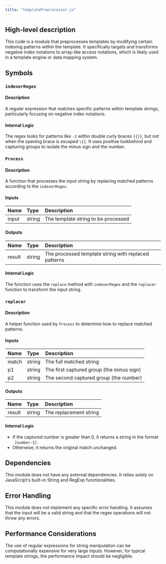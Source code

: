 ```yaml
---
title: "templatePreprocessor.js"
---
```


## High-level description
This code is a module that preprocesses templates by modifying certain indexing patterns within the template. It specifically targets and transforms negative index notations to array-like access notations, which is likely used in a template engine or data mapping system.

## Symbols

### `indexerRegex`
#### Description
A regular expression that matches specific patterns within template strings, particularly focusing on negative index notations.

#### Internal Logic
The regex looks for patterns like `-2` within double curly braces `{{}}`, but not when the opening brace is escaped `\{{`. It uses positive lookbehind and capturing groups to isolate the minus sign and the number.

### `Process`
#### Description
A function that processes the input string by replacing matched patterns according to the `indexerRegex`.

#### Inputs
| Name | Type | Description |
|:-----|:-----|:------------|
| input | string | The template string to be processed |

#### Outputs
| Name | Type | Description |
|:-----|:-----|:------------|
| result | string | The processed template string with replaced patterns |

#### Internal Logic
The function uses the `replace` method with `indexerRegex` and the `replacer` function to transform the input string.

### `replacer`
#### Description
A helper function used by `Process` to determine how to replace matched patterns.

#### Inputs
| Name | Type | Description |
|:-----|:-----|:------------|
| match | string | The full matched string |
| p1 | string | The first captured group (the minus sign) |
| p2 | string | The second captured group (the number) |

#### Outputs
| Name | Type | Description |
|:-----|:-----|:------------|
| result | string | The replacement string |

#### Internal Logic
- If the captured number is greater than 0, it returns a string in the format `.[number-1]`.
- Otherwise, it returns the original match unchanged.

## Dependencies
This module does not have any external dependencies. It relies solely on JavaScript's built-in String and RegExp functionalities.

## Error Handling
This module does not implement any specific error handling. It assumes that the input will be a valid string and that the regex operations will not throw any errors.

## Performance Considerations
The use of regular expressions for string manipulation can be computationally expensive for very large inputs. However, for typical template strings, the performance impact should be negligible.